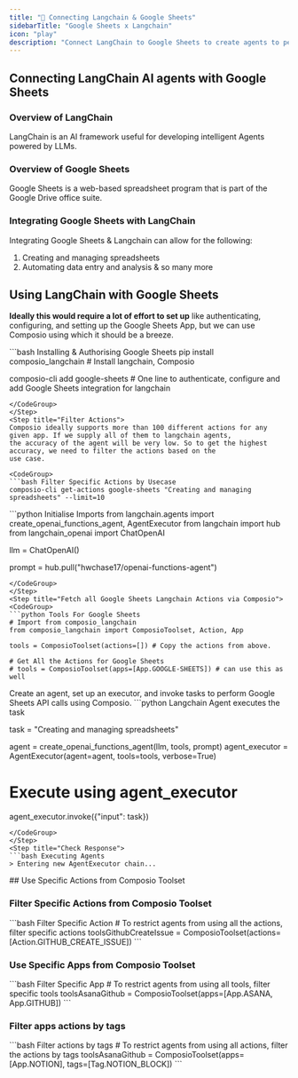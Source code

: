 ```yaml
---
title: "🚀 Connecting Langchain & Google Sheets"
sidebarTitle: "Google Sheets x Langchain"
icon: "play"
description: "Connect LangChain to Google Sheets to create agents to perform tasks using natural language"
---
```


## Connecting LangChain AI agents with Google Sheets

### Overview of LangChain

LangChain is an AI framework useful for developing intelligent Agents powered by LLMs.

### Overview of Google Sheets

Google Sheets is a web-based spreadsheet program that is part of the Google Drive office suite.

### Integrating Google Sheets with LangChain

Integrating Google Sheets & Langchain can allow for the following:

1. Creating and managing spreadsheets
2. Automating data entry and analysis
& so many more

## Using LangChain with Google Sheets

<Steps>
<Step title="Setting Up the Environment">

**Ideally this would require a lot of effort to set up** like authenticating, configuring, and setting up the Google Sheets App, but we can use Composio using which it should be a breeze.

<CodeGroup>
```bash Installing & Authorising Google Sheets
pip install composio_langchain # Install langchain, Composio 

composio-cli add google-sheets # One line to authenticate, configure and add Google Sheets integration for langchain
```
</CodeGroup>
</Step>
<Step title="Filter Actions">
Composio ideally supports more than 100 different actions for any given app. If we supply all of them to langchain agents, 
the accuracy of the agent will be very low. So to get the highest accuracy, we need to filter the actions based on the 
use case.

<CodeGroup>
```bash Filter Specific Actions by Usecase
composio-cli get-actions google-sheets "Creating and managing spreadsheets" --limit=10
```
</CodeGroup>

</Step>
<Step title="Import Base Packages">

<CodeGroup>
```python Initialise Imports
from langchain.agents import create_openai_functions_agent, AgentExecutor
from langchain import hub
from langchain_openai import ChatOpenAI


llm = ChatOpenAI()

prompt = hub.pull("hwchase17/openai-functions-agent")
```
</CodeGroup>
</Step>
<Step title="Fetch all Google Sheets Langchain Actions via Composio">
<CodeGroup>
```python Tools For Google Sheets
# Import from composio_langchain
from composio_langchain import ComposioToolset, Action, App

tools = ComposioToolset(actions=[]) # Copy the actions from above. 

# Get All the Actions for Google Sheets
# tools = ComposioToolset(apps=[App.GOOGLE-SHEETS]) # can use this as well
```
</CodeGroup>
</Step>
<Step title="Execute the Agent">
Create an agent, set up an executor, and invoke tasks to perform Google Sheets API calls using Composio. 
<CodeGroup>
```python Langchain Agent executes the task

task = "Creating and managing spreadsheets"

agent = create_openai_functions_agent(llm, tools, prompt)
agent_executor = AgentExecutor(agent=agent, tools=tools, verbose=True)

# Execute using agent_executor
agent_executor.invoke({"input": task})
```
</CodeGroup>
</Step>
<Step title="Check Response">
```bash Executing Agents
> Entering new AgentExecutor chain...
```
</Step>
</Steps>
## Use Specific Actions from Composio Toolset

### Filter Specific Actions from Composio Toolset

<CodeGroup>
```bash Filter Specific Action
# To restrict agents from using all the actions, filter specific actions
toolsGithubCreateIssue = ComposioToolset(actions=[Action.GITHUB_CREATE_ISSUE])
```
</CodeGroup>

### Use Specific Apps from Composio Toolset
<CodeGroup>
```bash Filter Specific App
# To restrict agents from using all tools, filter specific tools
toolsAsanaGithub = ComposioToolset(apps=[App.ASANA, App.GITHUB])
```
</CodeGroup>

### Filter apps actions by tags 
<CodeGroup>
```bash Filter actions by tags
# To restrict agents from using all actions, filter the actions by tags
toolsAsanaGithub = ComposioToolset(apps=[App.NOTION], tags=[Tag.NOTION_BLOCK])
```
</CodeGroup>

